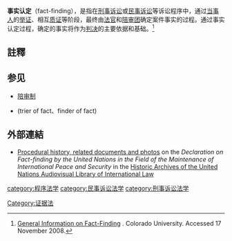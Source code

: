 {{expand|time=2009-05-18T12:47:13+00:00}}
{{legal}}
'''事实认定'''（fact-finding），是指在[[刑事诉讼|刑事诉讼]]或[[民事诉讼|民事诉讼]]等诉讼程序中，通过[[当事人|当事人]]的[[举证|举证]]、相互[[质证|质证]]等阶段，最终由[[法官|法官]]和[[陪审团|陪审团]]确定案件事实的过程。通过事实认定过程，确定的事实将作为[[判决|判决]]的主要依据和基础。<ref>[http://www.colorado.edu/conflict/peace/problem/factfinding.htm General Information on Fact-Finding] {{Wayback|url=http://www.colorado.edu/conflict/peace/problem/factfinding.htm |date=20170804235234 }}. Colorado University. Accessed 17 November 2008.</ref>

==註釋==
{{reflist}}

== 参见 ==
*[[陪审制|陪审制]]
*{{le|事實審理者|Trier of fact}}(trier of fact、finder of fact)

==外部連結==
* [http://legal.un.org/avl/ha/ga_46-59/ga_46-59.html Procedural history, related documents and photos]{{Wayback|url=http://legal.un.org/avl/ha/ga_46-59/ga_46-59.html |date=20190913203955 }} on the ''Declaration on Fact-finding by the United Nations in the Field of the Maintenance of International Peace and Security'' in the [http://legal.un.org/avl/historicarchives.html Historic Archives of the United Nations Audiovisual Library of International Law]{{Wayback|url=http://legal.un.org/avl/historicarchives.html |date=20161209195812 }}

[[category:程序法学|category:程序法学]]
[[category:民事诉讼法学|category:民事诉讼法学]]
[[category:刑事诉讼法学|category:刑事诉讼法学]]
[[Category:证据法|Category:证据法]]